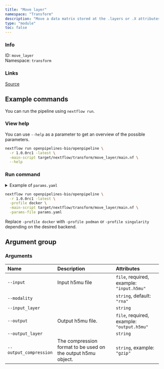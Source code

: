 ```yaml
---
title: "Move layer"
namespace: "Transform"
description: "Move a data matrix stored at the .layers or .X attributes in a MuData object to another layer."
type: "module"
toc: false
---
```


::: {.column-margin}

### Info

ID: `move_layer`  
Namespace: `transform`

### Links
[Source](https://github.com/openpipelines-bio/openpipeline/blob/1.0.0rc1/./src/transform/move_layer){.btn-action .btn-sm .btn-info .btn role="button"}

:::



## Example commands

You can run the pipeline using `nextflow run`.

### View help

You can use `--help` as a parameter to get an overview of the possible parameters.

```bash
nextflow run openpipelines-bio/openpipeline \
  -r 1.0.0rc1 -latest \
  -main-script target/nextflow/transform/move_layer/main.nf \
  --help
```

### Run command

<details>
<summary>Example of `params.yaml`</summary>
```yaml
# Arguments
input: # please fill in - example: "input.h5mu"
modality: "rna"
# input_layer: "foo"
# output: "$id.$key.output.h5mu"
# output_layer: "foo"
# output_compression: "gzip"

# Nextflow input-output arguments
publish_dir: # please fill in - example: "output/"
# param_list: "my_params.yaml"
```
</details>

```bash
nextflow run openpipelines-bio/openpipeline \
  -r 1.0.0rc1 -latest \
  -profile docker \
  -main-script target/nextflow/transform/move_layer/main.nf \
  -params-file params.yaml
```

:::{.callout-note}
Replace `-profile docker` with `-profile podman` or `-profile singularity` depending on the desired backend.
:::

## Argument group

### Arguments

|Name                   |Description                                                  |Attributes                                 |
|:----------------------|:------------------------------------------------------------|:------------------------------------------|
|`--input`              |Input h5mu file                                              |`file`, required, example: `"input.h5mu"`  |
|`--modality`           |                                                             |`string`, default: `"rna"`                 |
|`--input_layer`        |                                                             |`string`                                   |
|`--output`             |Output h5mu file.                                            |`file`, required, example: `"output.h5mu"` |
|`--output_layer`       |                                                             |`string`                                   |
|`--output_compression` |The compression format to be used on the output h5mu object. |`string`, example: `"gzip"`                |

